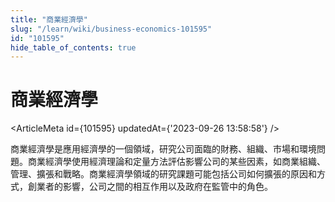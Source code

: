 ```yaml
---
title: "商業經濟學"
slug: "/learn/wiki/business-economics-101595"
id: "101595"
hide_table_of_contents: true
---
```



# 商業經濟學

<ArticleMeta id={101595} updatedAt={'2023-09-26 13:58:58'} />
<div className='border-solid border-b border-t-0 my-4 border-[var(--ifm-color-gray-300)]' />

商業經濟學是應用經濟學的一個領域，研究公司面臨的財務、組織、市場和環境問題。商業經濟學使用經濟理論和定量方法評估影響公司的某些因素，如商業組織、管理、擴張和戰略。商業經濟學領域的研究課題可能包括公司如何擴張的原因和方式，創業者的影響，公司之間的相互作用以及政府在監管中的角色。
